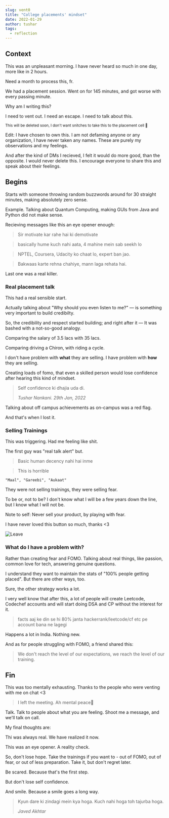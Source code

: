```yaml
---
slug: vent0
title: "College placements' mindset"
date: 2022-01-29
author: tushar
tags:
  - reflection
---
```


## Context

This was an unpleasant morning.
I have never heard so much in one day, more like in 2 hours.

Need a month to process this, fr.

We had a placement session. Went on for 145 minutes, and got worse with every passing minute.

Why am I writing this? 

I need to vent out. I need an escape. I need to talk about this.

<sub>This will be deleted soon, I don't want snitches to take this to the placement cell 🥰</sub>

Edit: I have chosen to own this. I am not defaming anyone or any organization, I have never taken any names. These are purely my observations and my feelings. 

And after the kind of DMs I recieved, I felt it would do more good, than the opposite. I would never delete this. I encourage everyone to share this and speak about their feelings. 

## Begins

Starts with someone throwing random buzzwords around for 30 straight minutes, making absolutely zero sense.

Example. Talking about Quantum Computing, making GUIs from Java and Python did not make sense.

Recieving messages like this an eye opener enough:

> Sir motivate kar rahe hai ki demotivate 

> basically hume kuch nahi aata, 4 mahine mein sab seekh lo
 
> NPTEL, Coursera, Udacity ko chaat lo, expert ban jao.
 
> Bakwaas karte rehna chahiye, mann laga rehata hai. 

Last one was a real killer.

### Real placement talk

This had a real sensible start.

Actually talking about "Why should you even listen to me?" — is something very important to build credibilty.

So, the credibility and respect started building; and right after it — It was bashed with a not-so-good analogy.

Comparing the salary of 3.5 lacs with 35 lacs. 

Comparing driving a Chiron, with riding a cycle. 

I don't have problem with **what** they are selling. 
I have problem with **how** they are selling.

Creating loads of fomo, that even a skilled person would lose confidence after hearing this kind of mindset.

> Self confidence ki dhajia uda di.
> 
> <cite>Tushar Nankani. 29th Jan, 2022</cite>

Talking about off campus achievements as on-campus was a red flag.

And that's when I lost it.

### Selling Trainings

This was triggering. Had me feeling like shit.

The first guy was "real talk alert" but.

> Basic human decency nahi hai inme

> This is horrible

`"Maal", "Gareebi", "Aukaat"`

They were not selling trainings, they were selling fear.

To be or, not to be? I don't know what I will be a few years down the line, but I know what I will not be.

Note to self: Never sell your product, by playing with fear.

I have never loved this button so much, thanks <3

![Leave](/images/vent0-leave.jpg)

### What do I have a problem with?

Rather than creating fear and FOMO. 
Talking about real things, like passion, common love for tech, answering genuine questions.

I understand they want to maintain the stats of "100% people getting placed". But there are other ways, too.

Sure, the other strategy works a lot. 

I very well know that after this, a lot of people will create Leetcode, Codechef accounts and will start doing DSA and CP without the interest for it. 

> facts aaj ke din se hi 80% janta hackerrank/leetcode/cf etc pe account bana ne lagegi

Happens a lot in India. Nothing new.

And as for people struggling with FOMO, a friend shared this:

> We don't reach the level of our expectations, we reach the level of our training.

## Fin

This was too mentally exhausting. Thanks to the people who were venting with me on chat <3

> I left the meeting. Ah mental peace🥰

Talk. Talk to people about what you are feeling. Shoot me a message, and we'll talk on call. 

My final thoughts are: 

Thi was always real. We have realized it now.

This was an eye opener. A reality check.

So, don't lose hope. Take the trainings if you want to - out of FOMO, out of fear, or out of less preparation. Take it, but don't regret later. 

Be scared. Because that's the first step. 

But don't lose self confidence. 

And smile. Because a smile goes a long way.

> Kyun dare ki zindagi mein kya hoga. Kuch nahi hoga toh tajurba hoga.
>
> <cite>Javed Akhtar</cite>
